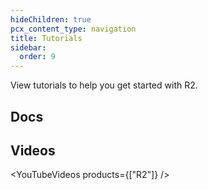 ```yaml
---
hideChildren: true
pcx_content_type: navigation
title: Tutorials
sidebar:
  order: 9
---
```



View <GlossaryTooltip term="tutorial">tutorials</GlossaryTooltip> to help you get started with R2.

## Docs

<ListTutorials />

## Videos

<YouTubeVideos products={["R2"]} />
